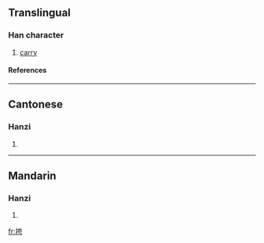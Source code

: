 ==Translingual==
===Han character===
{{Han char|rn=64|rad=手|as=06|sn=9|four=5402<sub>7</sub>|canj=手大一尸 (QKMS)}}
# [[carry]]
====References====
{{Han ref|kx=0430.130|dkj=12051|dj=0780.060|hdz=31868.040|uh=630E|ud=25358|bh=CED8|bd=52952}}
----
==Cantonese==
===Hanzi===
{{yue-hanzi|jyut=|y=kwa3}}
# {{defn|Cantonese}}
----
==Mandarin==
===Hanzi===
{{cmn-hanzi|pin=[[kū]] ([[ku1]])|wg=k'u<sup>1</sup>}}
# {{defn|Mandarin}}

[[fr:挎]]